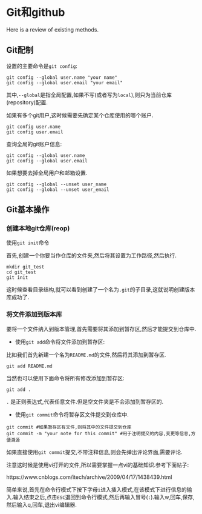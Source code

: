 # Git和github {#git}

Here is a review of existing methods.

## Git配制

设置的主要命令是`git config`:

```
git config --global user.name "your name" 
git config --global user.email "your email" 
```
其中,`--global`是指全局配置,如果不写(或者写为`local`),则只为当前仓库(repository)配置.

如果有多个git用户,这时候需要先确定某个仓库使用的哪个账户.

```
git config user.name
git config user.email 
```

查询全局的git账户信息:

```
git config --global user.name
git config --global user.email 
```

如果想要去掉全局用户和邮箱设置.

```
git config --global --unset user_name
git config --global --unset user_email
```

## Git基本操作

### 创建本地git仓库(reop)

使用`git init`命令

首先,创建一个你要当作仓库的文件夹,然后将其设置为工作路径,然后执行.

```
mkdir git_test
cd git_test
git init
```
这时候查看目录结构,就可以看到创建了一个名为`.git`的子目录,这就说明创建版本库成功了.


### 将文件添加到版本库

要将一个文件纳入到版本管理,首先需要将其添加到暂存区,然后才能提交到仓库中.

* 使用`git add`命令将文件添加到暂存区:

比如我们首先新建一个名为`README.md`的文件,然后将其添加到暂存区.

```
git add README.md
```
当然也可以使用下面命令将所有修改添加到暂存区:

```
git add .
```

`.` 是正则表达式,代表任意文件.但是空文件夹是不会添加到暂存区的.

* 使用`git commit`命令将暂存区文件提交到仓库中.

```
git commit #如果暂存区有文件,则将其中的文件提交到仓库
git commit -m "your note for this commit" #用于注明提交的内容,变更等信息,方便溯源
```

如果直接使用`git commit`提交,不带注释信息,则会先弹出评论界面,需要评论.

注意这时候是使用vi打开的文件,所以需要掌握一点vi的基础知识.参考下面帖子:

https://www.cnblogs.com/itech/archive/2009/04/17/1438439.html

简单来说,首先在命令行模式下按下字母`i`进入插入模式,在该模式下进行信息的输入.输入结束之后,点击`ESC`退回到命令行模式,然后再输入冒号(`:`).输入w,回车,保存,然后输入q,回车,退出vi编辑器.
